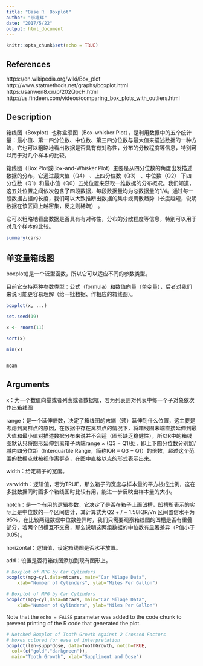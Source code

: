 ```yaml
---
title: "Base R  Boxplot"
author: "李雄辉"
date: "2017/5/22"
output: html_document
---
```


```r
knitr::opts_chunk$set(echo = TRUE)
```


## References

https://en.wikipedia.org/wiki/Box_plot
http://www.statmethods.net/graphs/boxplot.html
https://sanwen8.cn/p/202QpcH.html
http://us.findeen.com/videos/comparing_box_plots_with_outliers.html

## Description

箱线图（Boxplot）也称盒须图（Box-whisker Plot），是利用数据中的五个统计量：最小值、第一四分位数、中位数、第三四分位数与最大值来描述数据的一种方法，它也可以粗略地看出数据是否具有有对称性，分布的分散程度等信息，特别可以用于对几个样本的比较。

箱线图（Box Plot或Box-and-Whisker Plot）主要是从四分位数的角度出发描述数据的分布，它通过最大值（Q4） 、上四分位数（Q3） 、中位数（Q2） 下四分位数（Q1）和最小值（Q0）五处位置来获取一维数据的分布概况。我们知道，这五处位置之间依次包含了四段数据，每段数据量均为总数据量的1/4。通过每一段数据占据的长度，我们可以大致推断出数据的集中或离散趋势（长度越短，说明数据在该区间上越密集，反之则稀疏） 。

它可以粗略地看出数据是否具有有对称性，分布的分散程度等信息，特别可以用于对几个样本的比较。

```r
summary(cars)
```

## 单变量箱线图

boxplot()是一个泛型函数，所以它可以适应不同的参数类型。

目前它支持两种参数类型：公式（formula）和数值向量（单变量），后者对我们来说可能更容易理解（给一批数据、作相应的箱线图）。



```r
boxplot(x, ...)
```


```r
set.seed(19)

x <- rnorm(11)

sort(x)

min(x)


mean
```

## Arguments

x：为一个数值向量或者列表或者数据框，若为列表则对列表中每一个子对象依次作出箱线图

range：是一个延伸倍数，决定了箱线图的末端（须）延伸到什么位置，这主要是考虑到离群点的原因，在数据中存在离群点的情况下，将箱线图末端直接延伸到最大值和最小值对描述数据分布来说并不合适（图形缺乏稳健性），所以R中的箱线图默认只将图形延伸到离箱子两端range × (Q3 − Q1)处，即上下四分位数分别加/减内四分位距（Interquartile Range，简称IQR ≡ Q3 − Q1）的倍数，超过这个范围的数据点就被视作离群点，在图中直接以点的形式表示出来。

width：给定箱子的宽度。

varwidth：逻辑值，若为TRUE，那么箱子的宽度与样本量的平方根成比例，这在多批数据同时画多个箱线图时比较有用，能进一步反映出样本量的大小。

notch：是一个有用的逻辑参数，它决定了是否在箱子上画凹槽，凹槽所表示的实际上是中位数的一个区间估计，其计算式为Q2 + / − 1.58IQR/√n 区间置信水平为95%，在比较两组数据中位数差异时，我们只需要观察箱线图的凹槽是否有重叠部分，若两个凹槽互不交叠，那么说明这两组数据的中位数有显著差异（P值小于0.05）。

horizontal：逻辑值，设定箱线图是否水平放置。

add：设置是否将箱线图添加到现有图形上。

```r
# Boxplot of MPG by Car Cylinders 
boxplot(mpg~cyl,data=mtcars, main="Car Milage Data", 
  	xlab="Number of Cylinders", ylab="Miles Per Gallon")
```



```r
# Boxplot of MPG by Car Cylinders 
boxplot(mpg~cyl,data=mtcars, main="Car Milage Data", 
  	xlab="Number of Cylinders", ylab="Miles Per Gallon")
```

Note that the `echo = FALSE` parameter was added to the code chunk to prevent printing of the R code that generated the plot.



```r
# Notched Boxplot of Tooth Growth Against 2 Crossed Factors
# boxes colored for ease of interpretation 
boxplot(len~supp*dose, data=ToothGrowth, notch=TRUE, 
  col=(c("gold","darkgreen")),
  main="Tooth Growth", xlab="Suppliment and Dose")
```